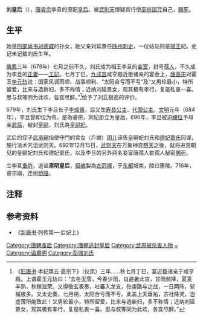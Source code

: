 {{東亞女性歷史人物
|名稱 = 肅明皇后
|身份 = 
|國家 = 
|時代 = 
|屆數 = 
|前任 = 
|繼任 = 
|圖片名稱 = 
|圖片大小 = 
|圖片說明 = 
|姓 = 
|穆坤 = <!--清代八旗满洲人物专用-->
|名 = 
|姓名 = 
|字 = 
|最高職務 = 
|封爵 = 
|封號 = 
|位號 = 皇后→皇嗣妃
|位階 = 
|品階 = 
|御稱號 = <!--日本皇族之稱號-->
|宮號1 = <!--日本皇族之宮號-->
|宮號2 = <!--朝鮮王族之宮號-->
|封地 = 
|湯沐邑 = 
|神號 = 
|尊號 = 
|族裔 = 
|信仰 = <!--指的是宗教信仰-->
|旗籍 = <!--清朝旗人專用-->
|氏族 = 
|府邸 = 
|世系 = 
|初名 = 
|乳名 = <!--日本、朝鮮、琉球以外人物用-->
|幼名 = <!--日本人用-->
|兒名 = <!--朝鮮人用-->
|童名 = <!--琉球人用-->
|小字 = 
|號 = 
|法號 = 
|院號 = 
|其他名號 = 
|出生日期 = 
|出生地點 = 
|婚年 = 
|逝世日期 = 692年12月15日
|逝世地點 = 
|諡號 = 肃明皇后
|墓葬 = 
|祠廟 = 
|父親 = 陕州刺史[[刘延景|刘延景]]
|嫡母 = 
|母親 = 
|夫 = [[唐睿宗|唐睿宗]]李旦
|婚姻名份 = 原配正室
|夫之父 = 
|夫之母 = 
|夫之嫡母 = 
|夫之元配 = 
|夫之正室 = 
|夫之繼室 = 
|夫之平妻 = 
|夫之側室 = 
|兄弟 = 
|姊妹 = 
|嫡兄弟 = 
|嫡姊妹 = 
|庶兄弟 = 
|庶姊妹 = 
|同胞兄弟 = 
|同胞姊妹 = 
|異母兄弟 = 
|異母姊妹 = 
|異父兄弟 = 
|異父姊妹 = 
|繼兄弟 = 
|繼姊妹 = 
|子 = [[李憲_(寧王)|李成器]]
|女 = [[寿昌公主_(唐睿宗)|寿昌公主]]、[[李华_(公主)|代国公主]]
|養子 = 
|養女 = 
|繼子 = 
|繼女 = 
|其他親屬 = 祖父：刑部尚书[[刘德威|刘德威]]
|經歷 = 
|著作 = 
|注釋=
}}
'''刘皇后'''（{{bd|7世纪||692年12月15日|catIdx=Liu,刘}}），[[唐睿宗|唐睿宗]]李旦的原配[[皇后|皇后]]。被[[武則天|武則天]]懷疑其行使[[巫術|巫術]][[詛咒|詛咒]]自己，[[賜死|賜死]]。

== 生平 ==
她是[[刑部尚书|刑部尚书]][[劉德威|刘德威]]的孙女，她父亲刘延景任[[陕州|陕州]][[刺史|刺史]]，一位姑姑则是[[李鳳_(唐朝)|虢王]]妃。史记未记载刘氏生年。

[[儀鳳|儀鳳]]三年（678年）七月之前不久，刘氏成为相王李旦的[[妾室|妾室]]，封号[[孺人|孺人]]，不久成为李旦的[[正妻|正妻]]——[[王妃|王妃]]。七月丁巳，[[九成宫|九成宫]]咸亨殿近臣诸亲的宴会上，[[唐高宗|唐高宗]]对霍王[[李元軌|李元轨]]说：国家风调雨顺、战事顺利、“太阳合亏而不亏”及“又男轮最小，特所留爱，比来与选新妇，多不称情；近纳刘延景女，观其极有孝行，复是私衷一喜。思与叔等同为此欢，各宜尽醉。”<ref>《[[旧唐书|旧唐书]]·本纪第五·高宗下》（仪凤）三年......秋七月丁巳，宴近臣诸亲于咸亨殿。上谓霍王元轨曰：“去冬无雪，今春少雨，自避暑此宫，甘雨频降，夏麦丰熟，秋稼滋荣。又得敬玄表奏，吐蕃入龙支，张虔勖与之战，一日两阵，斩馘极多。又太史奏，七月朔，太阳合亏而不亏。此盖上天垂祐，宗社降灵，岂虚薄所能致此！又男轮最小，特所留爱，比来与选新妇，多不称情；近纳刘延景女，观其极有孝行，复是私衷一喜。思与叔等同为此欢，各宜尽醉。”</ref>给予了刘氏极高的评价。

679年，刘氏生下李旦长子[[李憲_(寧王)|李成器]]，后又生[[寿昌公主_(唐睿宗)|寿昌公主]]、[[李华_(公主)|代国公主]]。[[文明_(唐朝)|文明]]元年（684年），李旦曾即位为帝，是為睿宗，刘妃册立为皇后。690年，李旦被迫[[禪位|禪位]]予母亲[[武则天|武后]]，被封[[皇嗣|皇嗣]]，刘氏為[[太子妃|皇嗣妃]]。

武后的侄子[[武承嗣|武承嗣]]指使守門的宮女（戶婢）[[团儿|团儿]]诬告皇嗣妃刘氏和[[昭成皇后|德妃窦氏]]同谋，施行法术咒诅武则天。692年12月15日，[[武则天|武则天]]在万象神宫[[祭天|祭天]]之後，就将进宫朝见的皇嗣妃刘氏和德妃窦氏，以及李旦的另外两名妾室唐孺人崔孺人秘密[[賜死|賜死]]。

立李旦[[重祚|重祚]]，追谥'''肃明皇后'''，[[招魂|招魂]]製為[[衣冠塚|衣冠塚]]，于[[东都|东都]]城南，陵曰惠陵。716年，睿宗崩，迁祔[[唐橋陵|桥陵]]。

== 注释 ==

{{Reflist|1}}

== 参考资料 ==

*《[[新唐书|新唐书]]·列传第一·后妃上》

{{start box}}
{{s-before|[[韦皇后|韦皇后]]}}
{{s-title|[[:category:唐朝皇后|唐朝皇后]]|684年—690年}}
{{s-after|[[韦皇后|韦皇后]]}}
{{end box}}

{{唐朝皇后}}
{{唐睿宗皇室}}
{{DEFAULTSORT:L}}
[[Category:唐朝废后|Category:唐朝废后]]
[[Category:唐朝追封皇后|Category:唐朝追封皇后]]
[[Category:武周被杀害人物|Category:武周被杀害人物]]
[[Category:刘姓|~]]
[[Category:谥肅明|Category:谥肅明]]
[[Category:彭城刘氏|Category:彭城刘氏]]